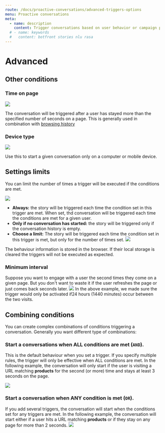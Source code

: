 ```yaml
---
route: /docs/proactive-conversations/advanced-triggers-options
menu: Proactive conversations
meta:
  - name: description
    content: Trigger conversations based on user behavior or campaign parameters.
  # - name: keywords
  #   content: botfront stories nlu rasa
---
```


# Advanced

## Other conditions


### Time on page
![](../../images/proactive_conversations/triggers_modal_time_on_page.png)

The conversation will be triggered after a user has stayed more than the specified number of seconds on a page. This is generally used in combination with [browsing history](#trigger-story-based-on-browsing-history)


### Device type
![](../../images/proactive_conversations/triggers_modal_device_type.png)

Use this to start a given conversation only on a computer or mobile device.


## Settings limits

You can limit the number of times a trigger will be executed if the conditions are met.

![](../../images/proactive_conversations/triggers_modal_when.png)

- **Always:** the story will be triggered each time the condition set in this trigger are met.
When set, thd conversation will be triggered each time the conditions are met for a given user.
- **Only if no conversation has started:** the story will be triggered only if the conversation history is empty.
- **Choose a limit:** The story will be triggered each time the condition set in this trigger is met, but only for the number of times set.
![](../../images/proactive_conversations/triggers_maximum_triggers.png)


<Important type="info" title="The behavior is stored in the browser's local storage">
The behaviour information is stored in the browser. If their local storage is cleared the triggers will not be executed as expected.
</Important>


### Minimum interval

Suppose you want to engage with a user the second times they come on a given page. But you don't want to waste it if the user refreshes the page or just comes back seconds later.
![](../../images/proactive_conversations/triggers_minimum_intervals.png)
In the above example, we made sure the trigger would only be activated if24 hours (1440 minutes) occur between the two visits.


## Combining conditions

You can create complex combinations of conditions triggering a conversation. Generally you want different type of combinations:

### Start a conversations when ALL conditions are met (`AND`).

This is the default behaviour when you set a trigger. If you specify multiple rules, the trigger will only be effective when ALL conditions are met.
In the following example, the conversation will only start if the user is visiting a URL matching **products** for the second (or more) time and stays at least 3 seconds on the page.

![](../../images/proactive_conversations/triggers_combine_and.png)

### Start a conversation when ANY condition is met (`OR`).
If you add several triggers, the conversation will start when the conditions set for any triggers are met.
In the following example, the conversation will start either if a user hits a URL matching **products** or if they stay on any page for more than 2 seconds.
![](../../images/proactive_conversations/triggers_combine_or.png)

